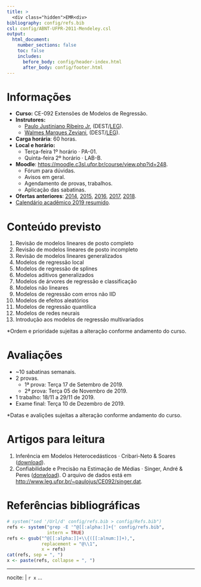 ```yaml
---
title: >
  <div class="hidden">EMR<div>
bibliography: config/refs.bib
csl: config/ABNT-UFPR-2011-Mendeley.csl
output:
  html_document:
    number_sections: false
    toc: false
    includes:
      before_body: config/header-index.html
      after_body: config/footer.html
---
```


# Informações

  + **Curso:** CE-092 Extensões de Modelos de Regressão.
  + **Instrutores:**
    - [Paulo Justiniano Ribeiro Jr], (DEST/[LEG]).
    - [Walmes Marques Zeviani], (DEST/[LEG]).
  + **Carga horária**: 60 horas.
  + **Local e horário:**
    - Terça-feira 1º horário · PA-01.
    - Quinta-feira 2º horário · LAB-B.
  + **Moodle**: <https://moodle.c3sl.ufpr.br/course/view.php?id=248>.
    - Fórum para dúvidas.
    - Avisos em geral.
    - Agendamento de provas, trabalhos.
    - Aplicação das sabatinas.
  + **Ofertas anteriores**:
    [2014](http://leg.ufpr.br/doku.php/disciplinas:ce092-2014-02),
    [2015](http://leg.ufpr.br/doku.php/disciplinas:ce092-2015-02),
    [2016](http://leg.ufpr.br/doku.php/disciplinas:ce092-2016-02),
    [2017](http://leg.ufpr.br/doku.php/disciplinas:ce092-2017-02),
    [2018](http://leg.ufpr.br/doku.php/disciplinas:ce092-2018-02).
  + [Calendário acadêmico 2019 resumido](http://www.coordest.ufpr.br/wp-content/uploads/2019/03/Calendario-Ilustrado.jpg).

# Conteúdo previsto

  1. Revisão de modelos lineares de posto completo
  2. Revisão de modelos lineares de posto incompleto
  3. Revisão de modelos lineares generalizados
  4. Modelos de regressão local
  5. Modelos de regressão de splines
  6. Modelos aditivos generalizados
  7. Modelos de árvores de regressão e classificação
  8. Modelos não lineares
  9. Modelos de regressão com erros não IID
  10. Modelos de efeitos aleatórios
  11. Modelos de regressão quantílica
  12. Modelos de redes neurais
  13. Introdução aos modelos de regressão multivariados

\*Ordem e prioridade sujeitas a alteração conforme andamento do curso.

# Avaliações

  * ~10 sabatinas semanais.
  * 2 provas.
    * 1ª prova: Terça 17 de Setembro de 2019.
    * 2ª prova: Terça 05 de Novembro de 2019.
  * 1 trabalho: 18/11 a 29/11 de 2019.
  * Exame final: Terça 10 de Dezembro de 2019.

\*Datas e avalições sujeitas a alteração conforme andamento do curso.

# Artigos para leitura

  1. Inferência em Modelos Heterocedásticos · Cribari-Neto & Soares
     ([download](http://www.leg.ufpr.br/~paulojus/CE092/Cribari-Soares-Heterocedasticos.pdf)).
  2. Confiabilidade e Precisão na Estimação de Médias · Singer, André &
     Peres ([donwload](www.rbes.ibge.gov.br/images/doc/rbe_236_jan_jun2012.pdf)).
     O arquivo de dados está em
     <http://www.leg.ufpr.br/~paulojus/CE092/singer.dat>.

# Referências bibliográficas

```r
# system("sed '/Url/d' config/refs.bib > config/Refs.bib")
refs <- system("grep -E '^@[[:alpha:]]+{' config/refs.bib",
               intern = TRUE)
refs <- gsub("^@[[:alpha:]]+\\{([[:alnum:]]+),",
             replacement = "@\\1",
             x = refs)
cat(refs, sep = ", ")
x <- paste(refs, collapse = ", ")
```

---
nocite: |
  `r x`
...

<!-- Coloca as referências aqui. -->
<div id="refs">
</div>

<!-- links -->
[Walmes Marques Zeviani]: http://leg.ufpr.br/~walmes
[Paulo Justiniano Ribeiro Jr]: http://leg.ufpr.br/~walmes
[LEG]: http://www.leg.ufpr.br
